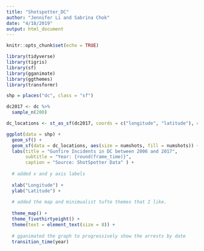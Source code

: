 ```yaml
---
title: "Shotspotter_DC"
author: "Jennifer Li and Sabrina Chok"
date: "4/18/2019"
output: html_document
---
```


```r
knitr::opts_chunk$set(echo = TRUE)

library(tidyverse)
library(tigris)
library(sf)
library(gganimate)
library(ggthemes)
library(transformr)

shp = places("dc", class = "sf")

dc2017 <- dc %>%
  sample_n(200)

```

```r
dc_locations <- st_as_sf(dc2017, coords = c("longitude", "latitude"), crs = 4326)

ggplot(data = shp) +
  geom_sf() +
  geom_sf(data = dc_locations, aes(size = numshots, fill = numshots)) +
  labs(title = "Gunfire Incidents in DC between 2006 and 2017",
       subtitle = "Year: {round(frame_time)}", 
       caption = "Source: ShotSpotter Data" ) +
  
  # added x and y axis labels
  
  xlab("Longitude") + 
  ylab("Latitude") +
  
  # added the map and minimualist tufte themes that I like. 
  
  theme_map() +
  theme_fivethirtyeight() +
  theme(text = element_text(size = 8)) +
  
  # gganimated the graph to progressively show the arrests by date
  transition_time(year)
```

